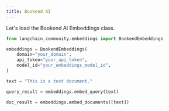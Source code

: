 ```yaml
---
title: Bookend AI
---
```


Let's load the Bookend AI Embeddings class.


```python
from langchain_community.embeddings import BookendEmbeddings
```


```python
embeddings = BookendEmbeddings(
    domain="your_domain",
    api_token="your_api_token",
    model_id="your_embeddings_model_id",
)
```


```python
text = "This is a test document."
```


```python
query_result = embeddings.embed_query(text)
```


```python
doc_result = embeddings.embed_documents([text])
```

